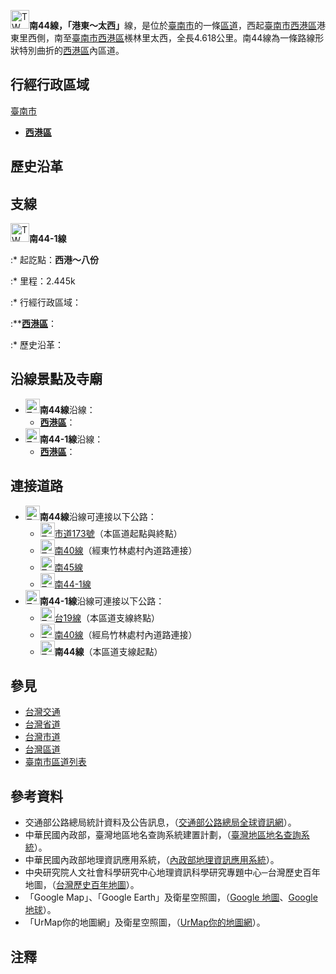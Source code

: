 {{expand|time=2010-09-04}}
{{Infobox TwRoad|
|Type=th
|Code=南44線
|Num=tn44
|Branch=1
|Name=
|Level=區道
|Length=[[File:TW_THWtn44.svg|23px]]─4.618{{space|1}}
|Length2=[[File:TW_THWtn44-1.svg|23px]]─2.445{{space|1}}
|Start=[[臺南市|臺南市]][[西港區|西港區]]港東
|Pass=[[臺南市|臺南市]][[西港區|西港區]]八份、檨子林
|End=[[臺南市|臺南市]][[西港區|西港區]]太西
}}

[[File:TW_THWtn44.svg|30px]]{{space|1}}'''南44線，「港東～太西」'''線，是位於[[臺南市|臺南市]]的一條[[台灣區道|區道]]，西起[[臺南市|臺南市]][[西港區|西港區]]港東里西側，南至[[臺南市|臺南市]][[西港區|西港區]]檨林里太西，全長{{space|1}}4.618{{space|1}}公里。南44線為一條路線形狀特別曲折的[[西港區|西港區]]內區道。

==行經行政區域==
;[[臺南市|臺南市]]
* '''[[西港區|西港區]]'''

==歷史沿革==

==支線==
[[File:TW_THWtn44-1.svg|30px]]{{space|1}}'''南44-1線'''{{r|allthlist}}
:* 起訖點：'''西港～八份'''
:* 里程：2.445k
:* 行經行政區域：
:**'''[[西港區|西港區]]'''：
:* 歷史沿革：

==沿線景點及寺廟==
*[[File:TW_THWtn44.svg|23px]]'''南44線'''沿線：
**'''[[西港區|西港區]]'''：
*[[File:TW_THWtn44-1.svg|23px]]'''南44-1線'''沿線：
**'''[[西港區|西港區]]'''：
<!--==沿線政府機關、學校、醫院及其他設施==
*[[File:TW_THWtn44.svg|23px]]'''南44線'''沿線：
**'''[[西港區|西港區]]'''：
*[[File:TW_THWtn44-1.svg|23px]]'''南44-1線'''沿線：
**'''[[西港區|西港區]]'''：-->

==連接道路==
*[[File:TW_THWtn44.svg|23px]]'''南44線'''沿線可連接以下公路：
**[[File:TW_CHW173.svg|23px]][[市道173號|市道173號]]（本區道起點與終點）
**[[File:TW_THWtn40.svg|23px]][[南40線|南40線]]（經東竹林處村內道路連接）
**[[File:TW_THWtn45.svg|23px]][[南45線|南45線]]
**[[File:TW_THWtn44-1.svg|23px]][[南44線#支線|南44-1線]]
*[[File:TW_THWtn44-1.svg|23px]]'''南44-1線'''沿線可連接以下公路：
**[[File:TW_PHW19.svg|23px]][[台19線|台19線]]（本區道支線終點）
**[[File:TW_THWtn40.svg|23px]][[南40線|南40線]]（經烏竹林處村內道路連接）
**[[File:TW_THWtn44.svg|23px]]'''南44線'''（本區道支線起點）

==參見==
*[[台灣交通|台灣交通]]
*[[台灣省道|台灣省道]]
*[[中華民國市道|台灣市道]]
*[[台灣區道|台灣區道]]
*[[臺南市區道列表|臺南市區道列表]]

==參考資料==
*交通部公路總局統計資料及公告訊息，（[https://web.archive.org/web/20110709204443/http://www.thb.gov.tw/tm/wcf.aspx 交通部公路總局全球資訊網]）。
*中華民國內政部，臺灣地區地名查詢系統建置計劃，（[https://web.archive.org/web/20100815090815/http://placesearch.moi.gov.tw/index_tw.php 臺灣地區地名查詢系統]）。
*中華民國內政部地理資訊應用系統，（[https://web.archive.org/web/20100901041614/http://moistgis.moi.gov.tw/moi92-1/ 內政部地理資訊應用系統]）。
*中央研究院人文社會科學研究中心地理資訊科學研究專題中心─台灣歷史百年地圖，（[http://gissrv4.sinica.edu.tw/gis/twhgis.aspx 台灣歷史百年地圖]{{Wayback|url=http://gissrv4.sinica.edu.tw/gis/twhgis.aspx |date=20190630201431 }}）。
*「Google Map」、「Google Earth」及衛星空照圖，（[http://maps.google.com.tw Google 地圖]{{Wayback|url=http://maps.google.com.tw/ |date=20091122013252 }}、[http://earth.google.it/intl/zh-TW/ Google 地球]{{Wayback|url=http://earth.google.it/intl/zh-TW/ |date=20100801082255 }}）。
*「UrMap你的地圖網」及衛星空照圖，（[http://www.urmap.com UrMap你的地圖網]{{Wayback|url=http://www.urmap.com/ |date=20200908110608 }}）。

==注釋==
{{reflist|refs=
<ref name="allthlist">公路總局全台鄉道路線表，（[http://paidamu.pixnet.net/blog/post/26943450 貓砂行控中心] {{webarchive|url=https://web.archive.org/web/20100730103023/http://paidamu.pixnet.net/blog/post/26943450 |date=2010-07-30 }}）。</ref>
}}
<!--==外部連結==（如果有外部介紹才列）-->

{{臺南市區道}}